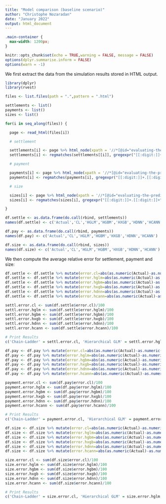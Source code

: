 ```yaml
---
title: "Model comparison (baseline scenario)"
author: "Christophe Nozaradan"
date: "January 2022"
output: html_document
---
```


```css
.main-container {
  max-width: 1200px; 
}
```

```r
knitr::opts_chunk$set(echo = TRUE,warning = FALSE, message = FALSE)
options(dplyr.summarise.inform = FALSE)
options(warn = -1)
```

We first extract the data from the simulation results stored in HTML output.

```r
library(dplyr)
library(rvest)

files <- list.files(path = ".",pattern = ".html")

settlements <- list()
payments <- list()
sizes <- list()

for(i in seq_along(files)) {

  page <- read_html(files[i])

  # settlement

  settlements[i] <- page %>% html_node(xpath = '//*[@id="evaluating-the-predictive-performance-of-the-chain-ladder-model-and-the-hierarchical-glm-and-gbm"]/pre[2]/code/text()') %>% html_text()
  settlements[i] <- regmatches(settlements[[i]], gregexpr("[[:digit:]]+.[[:digit:]]+", settlements[[i]]))

  # payment

  payments[i] <- page %>% html_node(xpath = '//*[@id="evaluating-the-predictive-performance-of-the-chain-ladder-model-and-the-hierarchical-glm-and-gbm"]/pre[4]/code/text()') %>% html_text()
  payments[i] <- regmatches(payments[i], gregexpr("[[:digit:]]+.[[:digit:]]+", payments[i]))

  # size

  sizes[i] <- page %>% html_node(xpath = '//*[@id="evaluating-the-predictive-performance-of-the-chain-ladder-model-and-the-hierarchical-glm-and-gbm"]/pre[6]/code/text()') %>% html_text()
  sizes[i] <- regmatches(sizes[i], gregexpr("[[:digit:]]+.[[:digit:]]+", sizes[i]))

}

df.settle <- as.data.frame(do.call(rbind, settlements))
names(df.settle) <- c('Actual','CL','HGLM','HGBM','HXGB','HDNN','HCANN')

df.pay <- as.data.frame(do.call(rbind, payments))
names(df.pay) <- c('Actual','CL','HGLM','HGBM','HXGB','HDNN','HCANN')

df.size <- as.data.frame(do.call(rbind, sizes))
names(df.size) <- c('Actual','CL','HGLM','HGBM','HXGB','HDNN','HCANN')
```

We then compute the average relative error for settlement, payment and size:
```r
df.settle <- df.settle %>% mutate(error.cl=abs(as.numeric(Actual)-as.numeric(CL))/as.numeric(Actual))
df.settle <- df.settle %>% mutate(error.hglm=abs(as.numeric(Actual)-as.numeric(HGLM))/as.numeric(Actual))
df.settle <- df.settle %>% mutate(error.hgbm=abs(as.numeric(Actual)-as.numeric(HGBM))/as.numeric(Actual))
df.settle <- df.settle %>% mutate(error.hxgb=abs(as.numeric(Actual)-as.numeric(HXGB))/as.numeric(Actual))
df.settle <- df.settle %>% mutate(error.hdnn=abs(as.numeric(Actual)-as.numeric(HDNN))/as.numeric(Actual))
df.settle <- df.settle %>% mutate(error.hcann=abs(as.numeric(Actual)-as.numeric(HCANN))/as.numeric(Actual))

settl.error.cl <- sum(df.settle$error.cl)/100
settl.error.hglm <- sum(df.settle$error.hglm)/100
settl.error.hgbm <- sum(df.settle$error.hgbm)/100
settl.error.hxgb <- sum(df.settle$error.hxgb)/100
settl.error.hdnn <- sum(df.settle$error.hdnn)/100
settl.error.hcann <- sum(df.settle$error.hcann)/100

# Print Results
c('Chain-Ladder' = settl.error.cl, 'Hierarchical GLM' = settl.error.hglm, 'Hierarchical GBM' = settl.error.hgbm, 'Hierarchical XGB' = settl.error.hxgb, 'Hierarchical DNN' = settl.error.hdnn, 'Hierarchical CANN' = settl.error.hcann)

```

```r
df.pay <- df.pay %>% mutate(error.cl=abs(as.numeric(Actual)-as.numeric(CL))/as.numeric(Actual))
df.pay <- df.pay %>% mutate(error.hglm=abs(as.numeric(Actual)-as.numeric(HGLM))/as.numeric(Actual))
df.pay <- df.pay %>% mutate(error.hgbm=abs(as.numeric(Actual)-as.numeric(HGBM))/as.numeric(Actual))
df.pay <- df.pay %>% mutate(error.hxgb=abs(as.numeric(Actual)-as.numeric(HXGB))/as.numeric(Actual))
df.pay <- df.pay %>% mutate(error.hdnn=abs(as.numeric(Actual)-as.numeric(HDNN))/as.numeric(Actual))
df.pay <- df.pay %>% mutate(error.hcann=abs(as.numeric(Actual)-as.numeric(HCANN))/as.numeric(Actual))

payment.error.cl <- sum(df.pay$error.cl)/100
payment.error.hglm <- sum(df.pay$error.hglm)/100
payment.error.hgbm <- sum(df.pay$error.hgbm)/100
payment.error.hxgb <- sum(df.pay$error.hxgb)/100
payment.error.hdnn <- sum(df.pay$error.hdnn)/100
payment.error.hcann <- sum(df.pay$error.hcann)/100

# Print Results
c('Chain-Ladder' = payment.error.cl, 'Hierarchical GLM' = payment.error.hglm, 'Hierarchical GBM' = payment.error.hgbm, 'Hierarchical XGB' = payment.error.hxgb, 'Hierarchical DNN' = payment.error.hdnn, 'Hierarchical CANN' = payment.error.hcann)

```

```r
df.size <- df.size %>% mutate(error.cl=abs(as.numeric(Actual)-as.numeric(CL))/as.numeric(Actual))
df.size <- df.size %>% mutate(error.hglm=abs(as.numeric(Actual)-as.numeric(HGLM))/as.numeric(Actual))
df.size <- df.size %>% mutate(error.hgbm=abs(as.numeric(Actual)-as.numeric(HGBM))/as.numeric(Actual))
df.size <- df.size %>% mutate(error.hxgb=abs(as.numeric(Actual)-as.numeric(HXGB))/as.numeric(Actual))
df.size <- df.size %>% mutate(error.hdnn=abs(as.numeric(Actual)-as.numeric(HDNN))/as.numeric(Actual))
df.size <- df.size %>% mutate(error.hcann=abs(as.numeric(Actual)-as.numeric(HCANN))/as.numeric(Actual))

size.error.cl <- sum(df.size$error.cl)/100
size.error.hglm <- sum(df.size$error.hglm)/100
size.error.hgbm <- sum(df.size$error.hgbm)/100
size.error.hxgb <- sum(df.size$error.hxgb)/100
size.error.hdnn <- sum(df.size$error.hdnn)/100
size.error.hcann <- sum(df.size$error.hcann)/100

# Print Results
c('Chain-Ladder' = size.error.cl, 'Hierarchical GLM' = size.error.hglm, 'Hierarchical GBM' = size.error.hgbm, 'Hierarchical XGB' = size.error.hxgb, 'Hierarchical DNN' = size.error.hdnn, 'Hierarchical CANN' = size.error.hcann)

```

